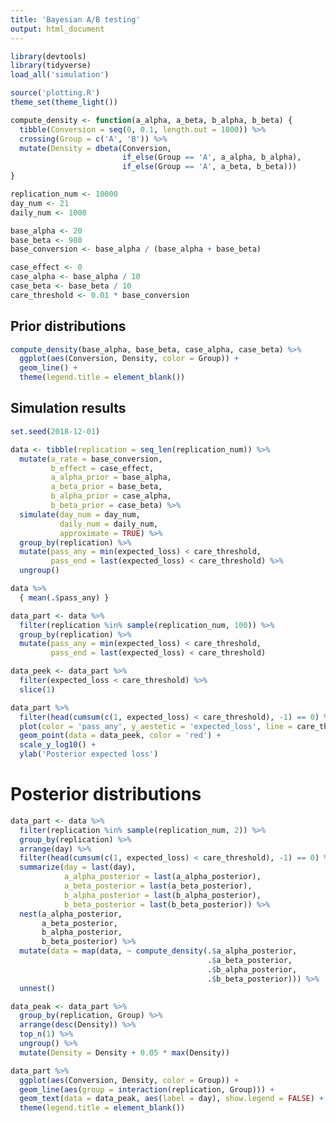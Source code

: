 ```yaml
---
title: 'Bayesian A/B testing'
output: html_document
---
```


```r
library(devtools)
library(tidyverse)
load_all('simulation')

source('plotting.R')
theme_set(theme_light())
```

```r
compute_density <- function(a_alpha, a_beta, b_alpha, b_beta) {
  tibble(Conversion = seq(0, 0.1, length.out = 1000)) %>%
  crossing(Group = c('A', 'B')) %>%
  mutate(Density = dbeta(Conversion,
                         if_else(Group == 'A', a_alpha, b_alpha),
                         if_else(Group == 'A', a_beta, b_beta)))
}
```

```r
replication_num <- 10000
day_num <- 21
daily_num <- 1000

base_alpha <- 20
base_beta <- 980
base_conversion <- base_alpha / (base_alpha + base_beta)

case_effect <- 0
case_alpha <- base_alpha / 10
case_beta <- base_beta / 10
care_threshold <- 0.01 * base_conversion
```

## Prior distributions

```r
compute_density(base_alpha, base_beta, case_alpha, case_beta) %>%
  ggplot(aes(Conversion, Density, color = Group)) +
  geom_line() +
  theme(legend.title = element_blank())
```

## Simulation results

```r
set.seed(2018-12-01)

data <- tibble(replication = seq_len(replication_num)) %>%
  mutate(a_rate = base_conversion,
         b_effect = case_effect,
         a_alpha_prior = base_alpha,
         a_beta_prior = base_beta,
         b_alpha_prior = case_alpha,
         b_beta_prior = case_beta) %>%
  simulate(day_num = day_num,
           daily_num = daily_num,
           approximate = TRUE) %>%
  group_by(replication) %>%
  mutate(pass_any = min(expected_loss) < care_threshold,
         pass_end = last(expected_loss) < care_threshold) %>%
  ungroup()

data %>%
  { mean(.$pass_any) }
```

```r
data_part <- data %>%
  filter(replication %in% sample(replication_num, 100)) %>%
  group_by(replication) %>%
  mutate(pass_any = min(expected_loss) < care_threshold,
         pass_end = last(expected_loss) < care_threshold)

data_peek <- data_part %>%
  filter(expected_loss < care_threshold) %>%
  slice(1)

data_part %>%
  filter(head(cumsum(c(1, expected_loss) < care_threshold), -1) == 0) %>%
  plot(color = 'pass_any', y_aestetic = 'expected_loss', line = care_threshold) +
  geom_point(data = data_peek, color = 'red') +
  scale_y_log10() +
  ylab('Posterior expected loss')
```

# Posterior distributions

```r
data_part <- data %>%
  filter(replication %in% sample(replication_num, 2)) %>%
  group_by(replication) %>%
  arrange(day) %>%
  filter(head(cumsum(c(1, expected_loss) < care_threshold), -1) == 0) %>%
  summarize(day = last(day),
            a_alpha_posterior = last(a_alpha_posterior),
            a_beta_posterior = last(a_beta_posterior),
            b_alpha_posterior = last(b_alpha_posterior),
            b_beta_posterior = last(b_beta_posterior)) %>%
  nest(a_alpha_posterior,
       a_beta_posterior,
       b_alpha_posterior,
       b_beta_posterior) %>%
  mutate(data = map(data, ~ compute_density(.$a_alpha_posterior,
                                            .$a_beta_posterior,
                                            .$b_alpha_posterior,
                                            .$b_beta_posterior))) %>%
  unnest()

data_peak <- data_part %>%
  group_by(replication, Group) %>%
  arrange(desc(Density)) %>%
  top_n(1) %>%
  ungroup() %>%
  mutate(Density = Density + 0.05 * max(Density))

data_part %>%
  ggplot(aes(Conversion, Density, color = Group)) +
  geom_line(aes(group = interaction(replication, Group))) +
  geom_text(data = data_peak, aes(label = day), show.legend = FALSE) +
  theme(legend.title = element_blank())
```